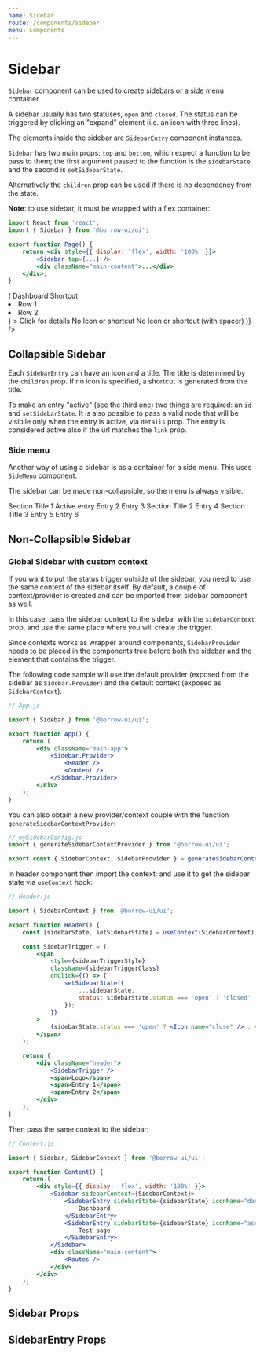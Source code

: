 ```yaml
---
name: Sidebar
route: /components/sidebar
menu: Components
---
```





# Sidebar

`Sidebar` component can be used to create sidebars or a side menu container.

A sidebar usually has two statuses, `open` and `closed`. The status can be triggered by clicking an "expand"
element (i.e. an icon with three lines).

The elements inside the sidebar are `SidebarEntry` component instances.

`Sidebar` has two main props: `top` and `bottom`, which expect a function to be pass to them;
the first argument passed to the function is the `sidebarState` and the second is
`setSidebarState`.

Alternatively the `children` prop can be used if there is no dependency from the state.

**Note**: to use sidebar, it must be wrapped with a flex container:

```jsx
import React from 'react';
import { Sidebar } from '@borrow-ui/ui';

export function Page() {
    return <div style={{ display: 'flex', width: '100%' }}>
        <Sidebar top={...} />
        <div className="main-content">...</div>
    </div>;
}
```

<Playground>
    <div className="storybook-container">
        <div style={{ display: 'flex', width: '100%' }}>
            <Sidebar
                top={(sidebarState, setSidebarState) => (
                    <Fragment>
                        <SidebarEntry sidebarState={sidebarState} iconName="dashboard">
                            Dashboard
                        </SidebarEntry>
                        <SidebarEntry sidebarState={sidebarState} shortcut="SC">
                            Shortcut
                        </SidebarEntry>
                        <SidebarEntry
                            sidebarState={sidebarState}
                            setSidebarState={setSidebarState}
                            id="entry-with-details"
                            iconName="assignment"
                            details={
                                <ul>
                                    <li>Row 1</li>
                                    <li>Row 2</li>
                                </ul>
                            }
                        >
                            Click for details
                        </SidebarEntry>
                        <SidebarEntry sidebarState={sidebarState}>
                            <span>No Icon or shortcut</span>
                        </SidebarEntry>
                        <SidebarEntry sidebarState={sidebarState} shortcut={null}>
                            <span>No Icon or shortcut (with spacer)</span>
                        </SidebarEntry>
                    </Fragment>
                )}
            />
            <div className="p-l-20 p-r-20 p-b-20">
                <h2 className="m-t-10">Collapsible Sidebar</h2>
                <Block className="overflow-auto h-400">
                    <Lorem />
                </Block>
            </div>
        </div>
    </div>
</Playground>

Each `SidebarEntry` can have an icon and a title. The title is determined by the `children` prop.
If no icon is specified, a shortcut is generated from the title.

To make an entry "active" (see the third one) two things are required: an `id` and `setSidebarState`.
It is also possible to pass a valid node that will be visibile only when the entry is active, via `details` prop.
The entry is considered active also if the url matches the `link` prop.

### Side menu

Another way of using a sidebar is as a container for a side menu.
This uses `SideMenu` component.

The sidebar can be made non-collapsible, so the menu is always visible.

<Playground>
    <div className="storybook-container">
        <div style={{ display: 'flex', width: '100%' }}>
            <Sidebar initialStatus="open" disableTrigger={true} shadowWhenOpen={false}>
                <SidebarMenu padded={true}>
                    <SidebarMenu.Title>Section Title 1</SidebarMenu.Title>
                    <SidebarMenu.Entry isActive={true}>Active entry</SidebarMenu.Entry>
                    <SidebarMenu.Entry>Entry 2</SidebarMenu.Entry>
                    <SidebarMenu.Entry>Entry 3</SidebarMenu.Entry>
                    <SidebarMenu.Separator />
                    <SidebarMenu.Title>Section Title 2</SidebarMenu.Title>
                    <SidebarMenu.Entry>Entry 4</SidebarMenu.Entry>
                    <SidebarMenu.Title>Section Title 3</SidebarMenu.Title>
                    <SidebarMenu.Entry>Entry 5</SidebarMenu.Entry>
                    <SidebarMenu.Entry>Entry 6</SidebarMenu.Entry>
                </SidebarMenu>
            </Sidebar>
            <div className="p-l-20 p-r-20 p-b-20">
                <h2 className="m-t-10">Non-Collapsible Sidebar</h2>
                <Block className="overflow-auto h-400">
                    <Lorem />
                </Block>
            </div>
        </div>
    </div>
</Playground>

### Global Sidebar with custom context

If you want to put the status trigger outside of the sidebar, you need to use the same context of the sidebar itself.
By default, a couple of context/provider is created and can be imported from sidebar component as well.

In this case, pass the sidebar context to the sidebar with the `sidebarContext` prop,
and use the same place where you will create the trigger.

Since contexts works as wrapper around components, `SidebarProvider` needs to be placed in the components tree
before both the sidebar and the element that contains the trigger.

The following code sample will use the default provider (exposed from the sidebar as `Sidebar.Provider`)
and the default context (exposed as `SidebarContext`).

```jsx
// App.js

import { Sidebar } from '@borrow-ui/ui';

export function App() {
    return (
        <div className="main-app">
            <Sidebar.Provider>
                <Header />
                <Content />
            </Sidebar.Provider>
        </div>
    );
}
```

You can also obtain a new provider/context couple with the function `generateSidebarContextProvider`:

```jsx
// mySidebarConfig.js
import { generateSidebarContextProvider } from '@borrow-ui/ui';

export const { SidebarContext, SidebarProvider } = generateSidebarContextProvider();
```

In header component then import the context: and use it to get the sidebar state via `useContext` hook:

```jsx
// Header.js

import { SidebarContext } from '@borrow-ui/ui';

export function Header() {
    const [sidebarState, setSidebarState] = useContext(SidebarContext);

    const SidebarTrigger = (
        <span
            style={sidebarTriggerStyle}
            className={sidebarTriggerClass}
            onClick={() => {
                setSidebarState({
                    ...sidebarState,
                    status: sidebarState.status === 'open' ? 'closed' : 'open',
                });
            }}
        >
            {sidebarState.status === 'open' ? <Icon name="close" /> : <Icon name="menu" />}
        </span>
    );

    return (
        <div className="header">
            <SidebarTrigger />
            <span>Logo</span>
            <span>Entry 1</span>
            <span>Entry 2</span>
        </div>
    );
}
```

Then pass the same context to the sidebar:

```jsx
// Content.js

import { Sidebar, SidebarContext } from '@borrow-ui/ui';

export function Content() {
    return (
        <div style={{ display: 'flex', width: '100%' }}>
            <Sidebar sidebarContext={SidebarContext}>
                <SidebarEntry sidebarState={sidebarState} iconName="dashboard">
                    Dashboard
                </SidebarEntry>
                <SidebarEntry sidebarState={sidebarState} iconName="assignment">
                    Test page
                </SidebarEntry>
            </Sidebar>
            <div className="main-content">
                <Routes />
            </div>
        </div>
    );
}
```

## Sidebar Props

<Props of={Sidebar} />

## SidebarEntry Props

<Props of={SidebarEntry} />
